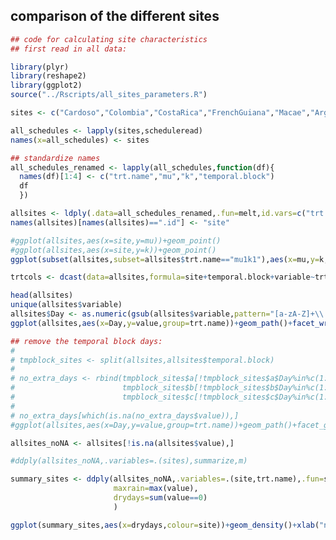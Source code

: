 ## comparison of the different sites 

```r
## code for calculating site characteristics
## first read in all data:

library(plyr)
library(reshape2)
library(ggplot2)
source("../Rscripts/all_sites_parameters.R")

```

```r
sites <- c("Cardoso","Colombia","CostaRica","FrenchGuiana","Macae","Argentina")

all_schedules <- lapply(sites,scheduleread)
names(x=all_schedules) <- sites

## standardize names
all_schedules_renamed <- lapply(all_schedules,function(df){
  names(df)[1:4] <- c("trt.name","mu","k","temporal.block")
  df
  })

allsites <- ldply(.data=all_schedules_renamed,.fun=melt,id.vars=c("trt.name","mu","k","temporal.block"))
names(allsites)[names(allsites)==".id"] <- "site"

```


```r
#ggplot(allsites,aes(x=site,y=mu))+geom_point()
#ggplot(allsites,aes(x=site,y=k))+geom_point()
ggplot(subset(allsites,subset=allsites$trt.name=="mu1k1"),aes(x=mu,y=k,colour=site))+geom_point(size=3)

trtcols <- dcast(data=allsites,formula=site+temporal.block+variable~trt.name,value.var="value")


```


```r
head(allsites)
unique(allsites$variable)
allsites$Day <- as.numeric(gsub(allsites$variable,pattern="[a-zA-Z]+\\.?",replacement=""))
ggplot(allsites,aes(x=Day,y=value,group=trt.name))+geom_path()+facet_wrap(~site)

## remove the temporal block days:
# 
# tmpblock_sites <- split(allsites,allsites$temporal.block)
# 
# no_extra_days <- rbind(tmpblock_sites$a[!tmpblock_sites$a$Day%in%c(1:2,63:68),],
#                        tmpblock_sites$b[!tmpblock_sites$b$Day%in%c(1:3,64:68),],
#                        tmpblock_sites$c[!tmpblock_sites$c$Day%in%c(1:4,65:68),])
# 
# no_extra_days[which(is.na(no_extra_days$value)),]
#ggplot(allsites,aes(x=Day,y=value,group=trt.name))+geom_path()+facet_grid(~mu)

allsites_noNA <- allsites[!is.na(allsites$value),]

#ddply(allsites_noNA,.variables=.(sites),summarize,m)
```

```r

summary_sites <- ddply(allsites_noNA,.variables=.(site,trt.name),.fun=summarize,
                       maxrain=max(value),
                       drydays=sum(value==0)
                       )

```

```r
ggplot(summary_sites,aes(x=drydays,colour=site))+geom_density()+xlab("number of dry days")
```
